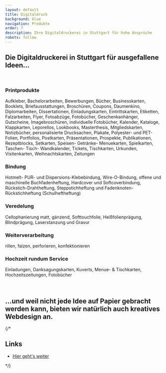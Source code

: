 ```yaml
---
layout: default
title: Digitaldruck
background: blue
navigation: Produkte
order: 7
description: Ihre Digitaldruckerei in Stuttgart für hohe Ansprüche
robots: follow
---
```

<div className="flowing-text">
  <h2>Die Digitaldruckerei in Stuttgart für ausgefallene Ideen...</h2>
  <br/>
  <h3><strong>Printprodukte</strong></h3>
  Aufkleber, Bachelorarbeiten, Bewerbungen, Bücher, Businesskarten, Booklets, Briefausstattungen,
  Broschüren, Coupons, Daumenkino, Diplomarbeiten, Dissertationen, Einladungskarten, Eintrittskarten, Etiketten,
  Falzarbeiten, Flyer, Fotoabzüge, Fotobücher, Geschenkanhänger, Gutscheine, Imagebroschüren, individuelle Fotobücher,
  Kalender, Kataloge, Klappkarten, Leporellos, Lookbooks, Masterthesis, Mitgliedskarten, Notizbücher, personalisierte
  Drucksachen, Plakate, Polyester- und PET-Folien, Portfolios, Postkarten, Präsentationen, Prospekte, Publikationen,
  Rezeptblocks, Setkarten, Speisen- Getränke- Menuekarten, Spielkarten, Taschen- Tisch- Wandkalender, Tickets,
  Tischkarten, Urkunden, Visitenkarten, Weihnachtskarten, Zeitungen
   <h3><strong>Bindung</strong></h3>
  Hotmelt- PUR- und Dispersions-Klebebindung, Wire-O-Bindung, offene und maschinelle
  Buchfadenheftung, Hardcover und Softcoverbindung, Rückstich-Drahtheftung, Steppstichheftung und
  Fadenknoten-Rückstichheftung (Schulheftheftung)
  <h3><strong>Veredelung</strong></h3>
  Cellophanierung matt, gänzend, Softtouchfolie, Heißfolienprägung, Blindprägung,
  Laserstanzung und Gravur
  <h3><strong>Weiterverarbeitung</strong></h3>
  rillen, falzen, perforieren, konfektionieren
  <br/>
  <h3><strong>Hochzeit rundum Service</strong></h3> Einladungen, Danksagungskarten, Kuverts, Menue- & Tischkarten,
  Hochzeitszeitungen, Fotobücher
  <br/>
  <br/>
  <br/><h2>...und weil nicht jede Idee auf Papier gebracht werden kann, 
    bieten wir natürlich auch kreatives Webdesign an.</h2>
  {/* <h2>Links</h2>
  <ul>
    <li><a href="#">Hier geht's weiter</a></li>
  </ul> */}
</div>
